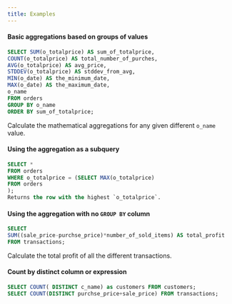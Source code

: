 ```yaml
---
title: Examples
---
```


#### Basic aggregations based on groups of values

```sql
SELECT SUM(o_totalprice) AS sum_of_totalprice,
COUNT(o_totalprice) AS total_number_of_purches,
AVG(o_totalprice) AS avg_price,
STDDEV(o_totalprice) AS stddev_from_avg,
MIN(o_date) AS the_minimum_date,
MAX(o_date) AS the_maximum_date,
o_name
FROM orders
GROUP BY o_name
ORDER BY sum_of_totalprice;
```

Calculate the mathematical aggregations for any given different `o_name` value.


#### Using the aggregation as a subquery

```sql
SELECT *
FROM orders
WHERE o_totalprice = (SELECT MAX(o_totalprice)
FROM orders
);
Returns the row with the highest `o_totalprice`.
```

#### Using the aggregation with no `GROUP BY` column

```sql
SELECT
SUM((sale_price-purchse_price)*number_of_sold_items) AS total_profit
FROM transactions;
```

Calculate the total profit of all the different transactions.

#### Count by distinct column or expression

```sql
SELECT COUNT( DISTINCT c_name) as customers FROM customers;
SELECT COUNT(DISTINCT purchse_price+sale_price) FROM transactions;
```

